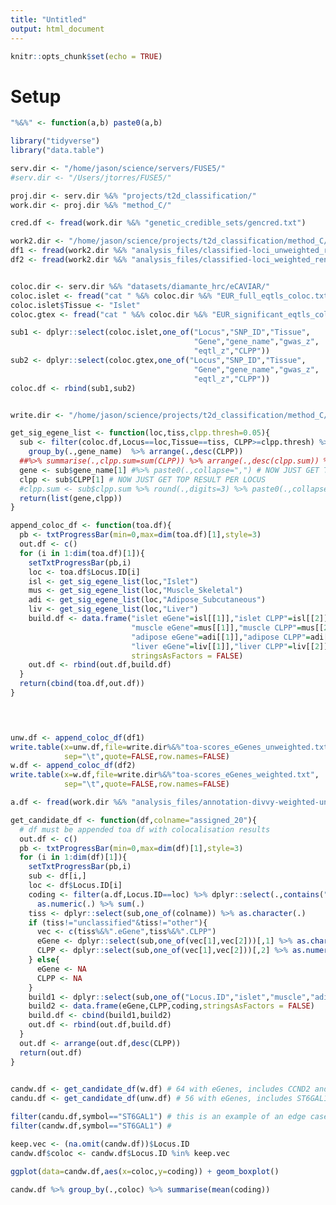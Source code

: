 ```yaml
---
title: "Untitled"
output: html_document
---
```


```r
knitr::opts_chunk$set(echo = TRUE)
```

# Setup

```r

"%&%" <- function(a,b) paste0(a,b)

library("tidyverse")
library("data.table")

serv.dir <- "/home/jason/science/servers/FUSE5/"
#serv.dir <- "/Users/jtorres/FUSE5/"

proj.dir <- serv.dir %&% "projects/t2d_classification/"
work.dir <- proj.dir %&% "method_C/"

cred.df <- fread(work.dir %&% "genetic_credible_sets/gencred.txt")

work2.dir <- "/home/jason/science/projects/t2d_classification/method_C/"
df1 <- fread(work2.dir %&% "analysis_files/classified-loci_unweighted_renamed.txt")
df2 <- fread(work2.dir %&% "analysis_files/classified-loci_weighted_renamed.txt")


coloc.dir <- serv.dir %&% "datasets/diamante_hrc/eCAVIAR/"
coloc.islet <- fread("cat " %&% coloc.dir %&% "EUR_full_eqtls_coloc.txt.gz" %&% " | zmore")
coloc.islet$Tissue <- "Islet"
coloc.gtex <- fread("cat " %&% coloc.dir %&% "EUR_significant_eqtls_coloc.txt.gz" %&% " | zmore")

sub1 <- dplyr::select(coloc.islet,one_of("Locus","SNP_ID","Tissue",
                                         "Gene","gene_name","gwas_z",
                                         "eqtl_z","CLPP"))
sub2 <- dplyr::select(coloc.gtex,one_of("Locus","SNP_ID","Tissue",
                                         "Gene","gene_name","gwas_z",
                                         "eqtl_z","CLPP"))
coloc.df <- rbind(sub1,sub2)


write.dir <- "/home/jason/science/projects/t2d_classification/method_C/analysis_files/"

```




```r

get_sig_egene_list <- function(loc,tiss,clpp.thresh=0.05){
  sub <- filter(coloc.df,Locus==loc,Tissue==tiss, CLPP>=clpp.thresh) %>% 
    group_by(.,gene_name)  %>% arrange(.,desc(CLPP))
  ##%>% summarise(.,clpp.sum=sum(CLPP)) %>% arrange(.,desc(clpp.sum)) %>% filter(.,clpp.sum>=clpp.thresh)
  gene <- sub$gene_name[1] #%>% paste0(.,collapse=",") # NOW JUST GET TOP RESULT PER LOCUS
  clpp <- sub$CLPP[1] # NOW JUST GET TOP RESULT PER LOCUS
  #clpp.sum <- sub$clpp.sum %>% round(.,digits=3) %>% paste0(.,collapse=",")
  return(list(gene,clpp))
}

append_coloc_df <- function(toa.df){
  pb <- txtProgressBar(min=0,max=dim(toa.df)[1],style=3)
  out.df <- c()
  for (i in 1:dim(toa.df)[1]){
    setTxtProgressBar(pb,i)
    loc <- toa.df$Locus.ID[i]
    isl <- get_sig_egene_list(loc,"Islet")
    mus <- get_sig_egene_list(loc,"Muscle_Skeletal")
    adi <- get_sig_egene_list(loc,"Adipose_Subcutaneous")
    liv <- get_sig_egene_list(loc,"Liver")
    build.df <- data.frame("islet eGene"=isl[[1]],"islet CLPP"=isl[[2]],
                           "muscle eGene"=mus[[1]],"muscle CLPP"=mus[[2]],
                           "adipose eGene"=adi[[1]],"adipose CLPP"=adi[[2]],
                           "liver eGene"=liv[[1]],"liver CLPP"=liv[[2]],
                           stringsAsFactors = FALSE)
    out.df <- rbind(out.df,build.df)
  }
  return(cbind(toa.df,out.df))
}


 
```



```r

unw.df <- append_coloc_df(df1)
write.table(x=unw.df,file=write.dir%&%"toa-scores_eGenes_unweighted.txt",
            sep="\t",quote=FALSE,row.names=FALSE)
w.df <- append_coloc_df(df2)
write.table(x=w.df,file=write.dir%&%"toa-scores_eGenes_weighted.txt",
            sep="\t",quote=FALSE,row.names=FALSE)

```


```r

a.df <- fread(work.dir %&% "analysis_files/annotation-divvy-weighted-unscaled.txt")

```


```r

get_candidate_df <- function(df,colname="assigned_20"){
  # df must be appended toa df with colocalisation results 
  out.df <- c()
  pb <- txtProgressBar(min=0,max=dim(df)[1],style=3)
  for (i in 1:dim(df)[1]){
    setTxtProgressBar(pb,i)
    sub <- df[i,]
    loc <- df$Locus.ID[i]
    coding <- filter(a.df,Locus.ID==loc) %>% dplyr::select(.,contains("coding")) %>%
      as.numeric(.) %>% sum(.)
    tiss <- dplyr::select(sub,one_of(colname)) %>% as.character(.)
    if (tiss!="unclassified"&tiss!="other"){
      vec <- c(tiss%&%".eGene",tiss%&%".CLPP")
      eGene <- dplyr::select(sub,one_of(vec[1],vec[2]))[,1] %>% as.character(.)
      CLPP <- dplyr::select(sub,one_of(vec[1],vec[2]))[,2] %>% as.numeric(.)
    } else{
      eGene <- NA
      CLPP <- NA
    }
    build1 <- dplyr::select(sub,one_of("Locus.ID","islet","muscle","adipose","liver","other",colname,"symbol"))
    build2 <- data.frame(eGene,CLPP,coding,stringsAsFactors = FALSE)
    build.df <- cbind(build1,build2)
    out.df <- rbind(out.df,build.df)
  }
  out.df <- arrange(out.df,desc(CLPP))
  return(out.df)
}
  

```


```r

candw.df <- get_candidate_df(w.df) # 64 with eGenes, includes CCND2 and CAMK1D, not in unweighted
candu.df <- get_candidate_df(unw.df) # 56 with eGenes, includes ST6GAL1 and IRS2 not in weighted


```


```r

filter(candu.df,symbol=="ST6GAL1") # this is an example of an edge case where islet/liver scores are very similar and only differ slightly between weighted and unweighted but enough to alter classification; and tissue for colocalisation
filter(candw.df,symbol=="ST6GAL1") # 

```


```r

keep.vec <- (na.omit(candw.df))$Locus.ID
candw.df$coloc <- candw.df$Locus.ID %in% keep.vec

ggplot(data=candw.df,aes(x=coloc,y=coding)) + geom_boxplot()

candw.df %>% group_by(.,coloc) %>% summarise(mean(coding))

```

